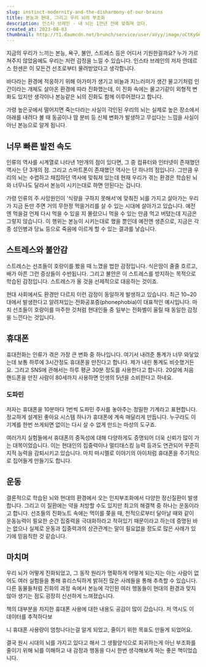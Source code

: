 ```yaml
---
slug: instinct-modernity-and-the-disharmony-of-our-brains
title: 본능과 현대, 그리고 우리 뇌의 부조화
description: 인스타 브레인 - 내 뇌는 1만년 전에 맞춰져 있다.
created_at: 2023-08-03
thumbnail: http://t1.daumcdn.net/brunch/service/user/aVyy/image/oCtKyG67bHhTJpbucHITWqD5Is0.jpeg
---
```


지금의 우리가 느끼는 본능, 욕구, 불안, 스트레스 등은 어디서 기원한걸까요? 누가 가르쳐주지 않았음에도 우리는 저런 감정을 느낄 수
있습니다. 인스타 브레인의 저자 안데르스 한센은 이 모든건 선조로부터 물려받았다고 생각합니다.

바다라는 환경에 적응하기 위해 아가미가 생기고 비늘과 지느러미가 생간 물고기처럼 인간이라는 개체도 살아온 환경에 따라 진화했는데, 이 진화
속에는 물고기같이 외형적 변화도 있지만 생각이나 본능같은 뇌의 진화도 함께 이루어졌다고 합니다.

가령 높은곳에서 떨어지면 죽는다라는 사실이 각인된 우리의 뇌는 실제로 높은 장소에서 아래를 내려다 볼 때 동공이나 땀 분비 등 신체 변화가
발생하고 무섭다는 느낌을 사실이 아닌 본능으로 알게 됩니다.

## 너무 빠른 발전 속도

인류의 역사를 시계열로 나타낸 1만개의 점이 있다면, 그 중 컴퓨터와 인터넷이 존재했던 역사는 단 3개의 점. 그리고 스마트폰이 존재했던
역사는 단 하나의 점입니다. 그만큼 우리의 뇌는 수렵하고 채집하던 역사에 맞춰져 있는데 현재 우리가 겪는 환경은 학습된 뇌와 너무나도 달라서
본능이 시키는대로 하면 안된다는 겁니다.

가령 인류의 주 사망원인이 ‘식량을 구하지 못해서’에 맞춰진 뇌를 가지고 살아가는 우리가 지금 돈만 주면 거의 무한정 먹을거리를 살 수 있는
시대에 살아가고 있습니다. 예전엔 먹을걸 언제 다시 먹을 수 있을 지 몰랐으니 먹을 수 있는 만큼 먹고 버텼는데 지금은 그렇지 않습니다. 이
행위는 본능이 시키는대로 했을 뿐인데 예전엔 생존으로, 지금은 각종 성인병과 당뇨 등으로 죽음에 이르게 할 수 있는 결과를 낳습니다.

## 스트레스와 불안감

스트레스는 선조들이 호랑이를 봤을 때 느꼈을 법한 감정입니다. 식은땀이 줄줄 흐르고, 배가 아픈 그런 증상들이 수반됩니다. 그리고 불안은 이
스트레스를 방지하는 목적으로 학습된 감정입니다. 스트레스가 올 것을 선제적으로 대응하는 것이죠.

현대 사회에서도 환경만 다르지 이런 감정이 동일하게 발생하고 있습니다. 최근 10~20대에서 발생한다고 알려져있는
전화공포증(phonephobia)이 대표적인 예시입니다. 마치 선조들이 호랑이를 마주한 것처럼 현대인들 중 일부는 전화벨이 울릴 때 동일한
감정을 느낀다는 것입니다.

## 휴대폰

휴대전화는 인류가 겪은 가장 큰 변화 중 하나입니다. 여기서 내려준 통계가 너무 와닿았는데 보통 하루에 3시간정도 휴대폰을 만진다고 합니다.
제가 내린 통계도 비슷했거든요. 그리고 SNS에 관해서는 하루 평균 30분 정도를 사용한다고 합니다. 20살에 처음 핸드폰을 만진 사람이
80세까지 사용하면 인생의 5년을 소비한다고 하네요.

### 도파민

저자는 휴대폰을 10분마다 1번씩 도파민 주사를 놓아주는 정밀한 기계라고 표현합니다. 정교하게 설계된 좋아요 시스템 하나가 휴대폰에 계속
매달리게 만듭니다. 누구라도 이 기계를 한번 쓰게되면 없이는 다시 살 수 없게 만드는 마성의 도구죠.

여러가지 실험들에서 휴대폰의 중독성에 대해 다양하게도 증명되어 더욱 신뢰가 많이 가는 대목이었습니다. 이는 현대인의 집중력이나 멀티태스킹
능력 등과도 연관되어 꾸준히 지적 능력을 감퇴시키고 있습니다. 마치 마시멜로 이야기의 아이처럼 휴대폰을 주기적으로 집어들게 만들기도 합니다.

## 운동

결론적으로 학습된 뇌와 현대의 환경에서 오는 인지부조화에서 다양한 정신질환이 발생합니다. 그리고 이 질환에는 약을 처방할 수도 있지만 최고의
해결책 중 하나는 운동이라고 합니다. 선조들의 진화노트 속에는 먹이를 쫒을 때, 천적으로부터 달아날 때와 같이 운동능력이 필요한 순간
집중력을 극대화하라고 적혀있기 때문이라고 하는데 증명된 바는 없으나 실제로 운동과 집중력과의 상관관계는 말이 필요없을 정도로 많은 사례가
있기에 믿음직한 것 같습니다.

## 마치며

우리 뇌가 어떻게 진화되었고, 그 동작 원리가 명확하게 어떻게 되는지는 아는 사람이 없어도 여러 실험들을 통해 휴리스틱하게 밝혀진 많은
사례들을 통해 추측할 수 있습니다. 다른 동물들처럼 진화의 과정 속에서 본능에 각인된 여러 행동들이 현대의 환경과 맞지 않아 생기는 점도
굉장히 신선하게 느껴졌습니다.

책의 대부분을 차지한 휴대폰 사용에 대한 내용도 공감이 많이 갔습니다. 저 역시도 이 데이터를 추적하다보

니 휴대폰 사용량이 엄청나다는걸 알게 되었고, 줄이기 위한 목표도 만들게 되었어요.

결국 원시 시대의 뇌를 가지고 있다고 해서 그 생활양식으로 회귀하는게 아닌 부조화를 줄이기 위해 뇌를 이해하고 내 감정과 행동을 다시 한번
생각해보게 하는 좋은 책이었습니다.
